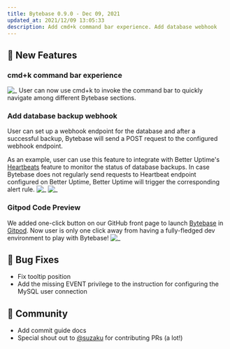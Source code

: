 ```yaml
---
title: Bytebase 0.9.0 - Dec 09, 2021
updated_at: 2021/12/09 13:05:33
description: Add cmd+k command bar experience. Add database webhook
---
```



## 🚀 New Features

### cmd+k command bar experience

![_](/content/changelog/0.9.0/kbar.webp)
User can now use cmd+k to invoke the command bar to quickly navigate among different Bytebase sections.

### Add database backup webhook

User can set up a webhook endpoint for the database and after a successful backup, Bytebase will send a POST request to the configured webhook endpoint.

As an example, user can use this feature to integrate with Better Uptime's [Heartbeats](https://docs.betteruptime.com/features/heartbeats) feature to monitor the status of database backups. In case Bytebase does not regularly send requests to Heartbeat endpoint configured on Better Uptime, Better Uptime will trigger the corresponding alert rule.
![_](/content/changelog/0.9.0/backup-webhook.webp)
![_](/content/changelog/0.9.0/backup-webhook-better-uptime.webp)

### Gitpod Code Preview

We added one-click button on our GitHub front page to launch [Bytebase](https://github.com/bytebase/bytebase) in [Gitpod](https://www.gitpod.io/). Now user is only one click away from having a fully-fledged dev environment to play with Bytebase!
![_](/content/changelog/0.9.0/gitpod.webp)

## 🐞 Bug Fixes

- Fix tooltip position
- Add the missing EVENT privilege to the instruction for configuring the MySQL user connection

## 🎠 Community

- Add commit guide docs
- Special shout out to [@suzaku](https://github.com/suzaku) for contributing PRs (a lot!)

<InstallUpgrade />
